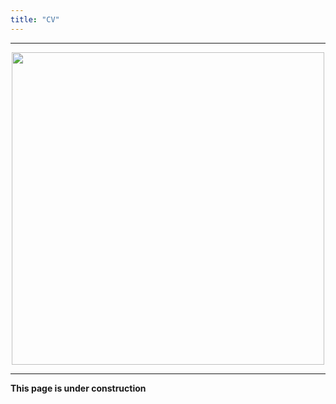```yaml
---
title: "CV"
---
```


----

<center><img src="images/aciddlab.jpg" width="500px"></center>

----

**This page is under construction**